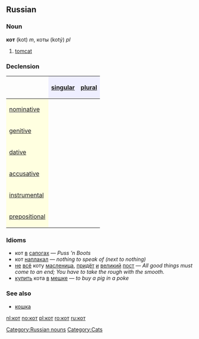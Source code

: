 ==Russian==
[[Category:Russian nouns]]
[[Category:Cats]]
===Noun===
'''кот''' (kot) ''m'', коты (kotý) ''pl''

# [[tomcat]]

===Declension===
{| border="1" cellpadding="4" cellspacing="0"
!
! style="background-color: #EFEFFF" align="center"|[[singular]]
! style="background-color: #EFEFFF" align="center"|[[plural]]
|-
! style="background-color: #FFFFE0" align="left"|[[nominative case|nominative]]
| align="center"|{{RUchar|кот}}
| align="center"|{{RUchar|коты́}}
|-
! style="background-color: #FFFFE0" align="left"|[[genitive case|genitive]]
| align="center"|{{RUchar|кота́}}
| align="center"|{{RUchar|кото́в}}
|-
! style="background-color: #FFFFE0" align="left"|[[dative case|dative]]
| align="center"|{{RUchar|коту́}}
| align="center"|{{RUchar|кота́м}}
|-
! style="background-color: #FFFFE0" align="left"|[[accusative case|accusative]]
| align="center"|{{RUchar|кота́}}
| align="center"|{{RUchar|кото́в}}
|-
! style="background-color: #FFFFE0" align="left"|[[instrumental case|instrumental]]
| align="center"|{{RUchar|кото́м}}
| align="center"|{{RUchar|кота́ми}}
|-
! style="background-color: #FFFFE0" align="left"|[[prepositional case|prepositional]]
| align="center"|{{RUchar|о коте́}}
| align="center"|{{RUchar|о кота́х}}
|}

===Idioms===
*кот [[в]] [[сапог|сапогах]] — ''Puss ’n Boots''
*кот [[наплакать|наплакал]] — ''nothing to speak of (next to nothing)''
*[[не]] [[весь|всё]] коту [[масленица]], [[приходить|придёт]] [[и]] [[великий]] [[пост]] — ''All good things must come to an end; You have to take the rough with the smooth.''
*[[покупать|купить]] кота [[в]] [[мешок|мешке]] — ''to buy a pig in a poke''

===See also===
*[[кошка]]

[[nl:кот]]
[[no:кот]]
[[pl:кот]]
[[ro:кот]]
[[ru:кот]]